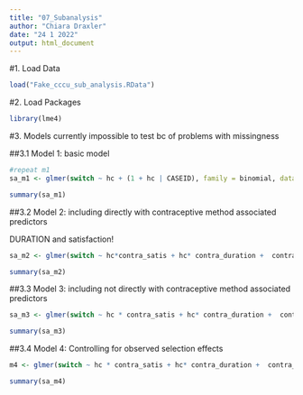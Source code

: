 ```yaml
---
title: "07_Subanalysis"
author: "Chiara Draxler"
date: "24 1 2022"
output: html_document
---
```

#1. Load Data
```r

load("Fake_cccu_sub_analysis.RData")
```


#2. Load Packages
```r
library(lme4)
```


#3. Models
currently impossible to test bc of problems with missingness

##3.1 Model 1: basic model
```r
#repeat m1
sa_m1 <- glmer(switch ~ hc + (1 + hc | CASEID), family = binomial, data = Fake_cccu_sub_analysis )

summary(sa_m1)

```


##3.2 Model 2: including directly with contraceptive method associated predictors

DURATION and satisfaction!

```r
sa_m2 <- glmer(switch ~ hc*contra_satis + hc* contra_duration +  contra_satis * contra_duration + (1 + hc | CASEID), family = binomial, data = Fake_cccu_sub_analysis)

summary(sa_m2)
```

##3.3 Model 3: including not directly with contraceptive method associated predictors
```r
sa_m3 <- glmer(switch ~ hc * contra_satis + hc* contra_duration +  contra_satis * contra_duration + hc * sexual_satisfaction + hc * sex_freq + (1 + hc | CASEID), family = binomial, data = Fake_cccu_sub_analysis )

summary(sa_m3)

```

##3.4 Model 4: Controlling for observed selection effects
```r
m4 <- glmer(switch ~ hc * contra_satis + hc* contra_duration +  contra_satis * contra_duration + hc * sexual_satisfaction + hc * sex_freq ++  AGE + DEGREE_recode + POVRATE + HLTHPROB_recode + MEDPROB_recode +  GAPINS_recode + TYPEINS_recode + NKIDS_t1 +  pregnant_between_waves + had_baby_between_waves+ Avoid_recode + FEELPG_recode + rel_dur_factor + (1 + hc | CASEID), family = binomial, data = Fake_cccu_sub_analysis )

summary(sa_m4)
```

